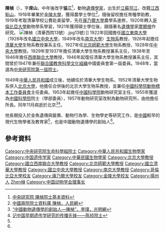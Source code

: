{{Infobox_Person
| name = 陳楨
|image= 陳楨.PNG
|box_width= 300px
|occupation= 
| period = 
|birth_name=
| other_names =
| Sex =男
|birth_date= 1894年3月14日
|birth_place= {{QING}}[[江蘇|江蘇]][[邗江|邗江]]
|death_date= {{death date and age|1957|11|15|1894|3|14}}
|death_place= {{PRC}}[[北京|北京]]
| nationality ={{PRC}}
| residence =
| party =
| religion =
| spouse = 
| relatives = 
|education= 
| past = 
{{Infobox_People_CAS
|学部=生命科学和医学学部
|专业=动物学
|当选年=1955年
}}
{{Infobox_People_Sinica
|组别=生命科學組
|届数=第1屆
|当选年=1948年
}}
| work =
著作
*《普通生物學》
*《生物學》(復興高級中學教科書)

論文
*《金魚外形的變異》，1925年
*《透明和五花，一例金魚的孟德爾遺傳》，1928年
*《金魚藍色和紫色的遺傳》，1934年
*《金魚家化史與品種形成因素》，1954年
| title = [[中国科学院动物研究所|中国科学院动物研究所]]所长 <small>(1957年)
|awards=
}}
'''陳楨'''（{{bd|1894年|3月14日|1957年|11月15日|catIdx=C陳}}），字'''席山'''，中年後改字'''協三'''<ref>[https://db1n.sinica.edu.tw/textdb/ioconas/02.php?func=22&_op=?ID:LD004 中央研究院 陳楨院士基本資料]</ref>，動物[[遺傳學家|遺傳學家]]，出生於[[江蘇|江蘇]][[邗江|邗江]]，改籍[[江西|江西]][[鉛山|鉛山]]，1918年畢業於[[金陵大學|金陵大學]]，獲得農學士學位<ref name="兩院院士資料庫">[http://www.people.com.cn/BIG5/keji/25509/29829/2103642.html 中國兩院院士資料庫 陳楨，人民網]</ref>，隨後留校擔任育種學助教，1919年考取清華學校公費赴美留學，先在[[康乃爾大學|康乃爾大學]]農學系進修，1920年轉入[[哥倫比亞大學|哥倫比亞大學]]動物學系學習，1921年獲得碩士學位後，跟隨著名[[遺傳學|遺傳學]]家[[托马斯·亨特·摩爾根|摩爾根]]作研究。
[[File:陳楨（清華西院13號）.jpg|thumb]]13號）]]
1922年回國擔任[[國立東南大學|國立東南大學]]（1928年改名[[國立中央大學|國立中央大學]]，1949年改名[[南京大學|南京大學]]）[[南京大學生物系|生物系]]教授，1926年起擔任[[清華大學|清華大學]]生物系教授兼系主任，1927年任[[北京師範大學|北京師範大學]]生物系教授，1928年任[[中央大學|中央大學]]教授。1929年至1937年擔任清華大學生物系教授兼系主任，1938年至1946年擔任[[西南聯合大學|西南聯合大學]]教授，1946年起復任清華大學生物系教授兼系主任，其間曾於1947年兼任[[聯合國教育科學文化組織|聯合國教育科學文化組織]]中國委員會第一屆委員。1948年，當選為[[中央研究院|中央研究院]][[中央研究院第一屆院士|第一屆院士]]。

1949年[[中華人民共和國|中華人民共和國]]成立後，他續任於清華大學生物系。1952年清華大學生物系併入[[北京大學|北京大學]]，他擔任合併後的北京大學生物系教授，並兼任[[中国科学院动物研究所|中國科學院動物標本工作委員會]]主任委員。1953年起擔任[[中國科學院|中國科學院]]動物研究室主任，1955年獲選為[[中國科學院|中國科學院]]院士（學部委員），1957年動物研究室改制為動物研究所，由他擔任所長。同年11月病逝於北京<ref name="李璞">[http://www.gmw.cn/content/2005-07/13/content_268451.htm “中國動物遺傳學的創始人—陳楨”，李璞，光明網]</ref><ref>[http://cul.qq.com/a/20170626/013897.htm 记中国早期遗传学研究的传播先锋——陈桢院士]</ref>。 

他長期投入於金魚遺傳與變異、動物行為學、生物學史等研究工作，是[[中國|中國]]較早的現代生物學者及教育家<ref name="兩院院士資料庫"/>，也是中國動物遺傳學的創始人<ref name="李璞"/>。

==參考資料==
{{Reflist}}

{{中央研究院第一屆院士}}
{{中国科学院生命科学和医学学部院士}}
{{金陵中学|校友}}
{{Authority control}}
{{DEFAULTSORT:Chen陳}}
[[Category:中央研究院生命科學組院士|Category:中央研究院生命科學組院士]]
[[Category:中華人民共和國生物學家|Category:中華人民共和國生物學家]]
[[Category:中国遗传学家|Category:中国遗传学家]]
[[Category:中華民國生物學家|Category:中華民國生物學家]]
[[Category:北京大學教授|Category:北京大學教授]]
[[Category:國立西南聯合大學教授|Category:國立西南聯合大學教授]]
[[Category:北京師範大學教授|Category:北京師範大學教授]]
[[Category:國立清華大學教授|Category:國立清華大學教授]]
[[Category:國立中央大學教授|Category:國立中央大學教授]]
[[Category:南京大學教授|Category:南京大學教授]]
[[Category:哥倫比亞大學校友|Category:哥倫比亞大學校友]]
[[Category:康乃爾大學校友|Category:康乃爾大學校友]]
[[Category:金陵大學校友|Category:金陵大學校友]]
[[Category:揚州人|Category:揚州人]]
[[Category:陳姓|Zhen楨]]
[[Category:中国动物学会理事长|Category:中国动物学会理事长]]